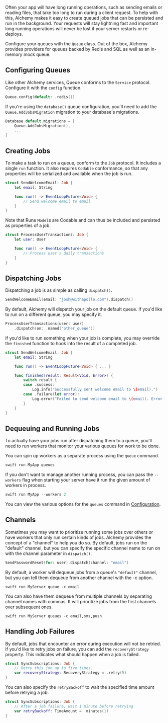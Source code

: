 Often your app will have long running operations, such as sending emails or reading files, that take too long to run during a client request. To help with this, Alchemy makes it easy to create queued jobs that can be persisted and run in the background. Your requests will stay lightning fast and important long running operations will never be lost if your server restarts or re-deploys.

Configure your queues with the `Queue` class. Out of the box, Alchemy provides providers for queues backed by Redis and SQL as well as an in-memory mock queue.

## Configuring Queues

Like other Alchemy services, Queue conforms to the `Service` protocol. Configure it with the `config` function.

```swift
Queue.config(default: .redis())
```

If you're using the `database()` queue configuration, you'll need to add the `Queue.AddJobsMigration` migration to your database's migrations.

```swift
Database.default.migrations = [
    Queue.AddJobsMigration(),
    ...
]
```

## Creating Jobs

To make a task to run on a queue, conform to the `Job` protocol. It includes a single `run` function. It also requires `Codable` conformance, so that any properties will be serialized and available when the job is run.

```swift
struct SendWelcomeEmail: Job {
    let email: String

    func run() -> EventLoopFuture<Void> {
        // Send welcome email to email
    }
}
```

Note that Rune `Model`s are Codable and can thus be included and persisted as properties of a job.

```swift
struct ProcessUserTransactions: Job {
    let user: User

    func run() -> EventLoopFuture<Void> {
        // Process user's daily transactions
    }
}
```

## Dispatching Jobs

Dispatching a job is as simple as calling `dispatch()`.

```swift
SendWelcomeEmail(email: "josh@withapollo.com").dispatch()
```

By default, Alchemy will dispatch your job on the default queue. If you'd like to run on a different queue, you may specify it.

```swift
ProcessUserTransactions(user: user)
    .dispatch(on: .named("other_queue"))
```

If you'd like to run something when your job is complete, you may override the `finished` function to hook into the result of a completed job.

```swift
struct SendWelcomeEmail: Job {
    let email: String

    func run() -> EventLoopFuture<Void> { ... }

    func finished(result: Result<Void, Error>) {
        switch result {
        case .success:
            Log.info("Successfully sent welcome email to \(email).")
        case .failure(let error):
            Log.error("Failed to send welcome email to \(email). Error was: \(error).")
        }
    }
}
```

## Dequeuing and Running Jobs

To actually have your jobs run after dispatching them to a queue, you'll need to run workers that monitor your various queues for work to be done.

You can spin up workers as a separate process using the `queue` command.

```bash
swift run MyApp queues
```

If you don't want to manage another running process, you can pass the `--workers` flag when starting your server have it run the given amount of workers in process.

```swift
swift run MyApp --workers 2
```

You can view the various options for the `queues` command in [Configuration](../getting-started/1_configuration.md#queue).

## Channels

Sometimes you may want to prioritize running some jobs over others or have workers that only run certain kinds of jobs. Alchemy provides the concept of a "channel" to help you do so. By default, jobs run on the "default" channel, but you can specify the specific channel name to run on with the channel parameter in `dispatch()`.

```swift
SendPasswordReset(for: user).dispatch(channel: "email")
```

By default, a worker will dequeue jobs from a queue's `"default"` channel, but you can tell them dequeue from another channel with the -c option.

```shell
swift run MyServer queue -c email
```

You can also have them dequeue from multiple channels by separating channel names with commas. It will prioritize jobs from the first channels over subsequent ones.

```shell
swift run MyServer queues -c email,sms,push
```

## Handling Job Failures

By default, jobs that encounter an error during execution will not be retried. If you'd like to retry jobs on failure, you can add the `recoveryStrategy` property. This indicates what should happen when a job is failed.

```swift
struct SyncSubscriptions: Job {
    // Retry this job up to five times.
    var recoveryStrategy: RecoveryStrategy = .retry(5)
}
```

You can also specify the `retryBackoff` to wait the specified time amount before retrying a job.

```swift
struct SyncSubscriptions: Job {
    // After a job failure, wait 1 minute before retrying
    var retryBackoff: TimeAmount = .minutes(1)
}
```
